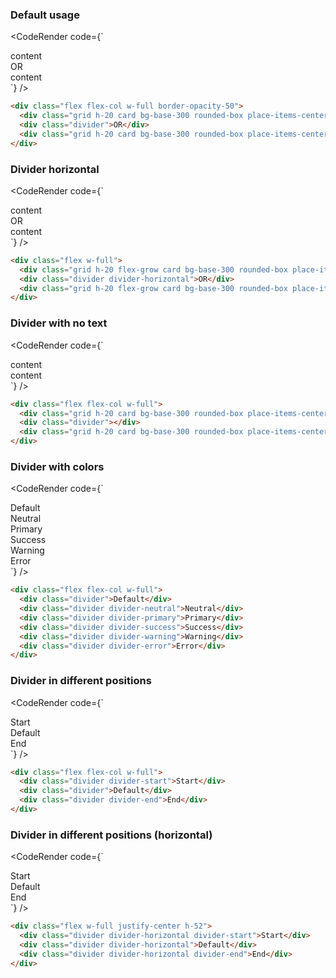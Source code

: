 
### Default usage

<CodeRender
  code={`
<div class="flex flex-col w-full border-opacity-50">
  <div class="grid h-20 card bg-base-300 rounded-box place-items-center">content</div>
  <div class="divider">OR</div>
  <div class="grid h-20 card bg-base-300 rounded-box place-items-center">content</div>
</div>
`}
/>

```html
<div class="flex flex-col w-full border-opacity-50">
  <div class="grid h-20 card bg-base-300 rounded-box place-items-center">content</div>
  <div class="divider">OR</div>
  <div class="grid h-20 card bg-base-300 rounded-box place-items-center">content</div>
</div>
```

### Divider horizontal

<CodeRender
  code={`
<div class="flex w-full">
  <div class="grid h-20 flex-grow card bg-base-300 rounded-box place-items-center">content</div>
  <div class="divider divider-horizontal">OR</div>
  <div class="grid h-20 flex-grow card bg-base-300 rounded-box place-items-center">content</div>
</div>
`}
/>

```html
<div class="flex w-full">
  <div class="grid h-20 flex-grow card bg-base-300 rounded-box place-items-center">content</div>
  <div class="divider divider-horizontal">OR</div>
  <div class="grid h-20 flex-grow card bg-base-300 rounded-box place-items-center">content</div>
</div>
```

### Divider with no text

<CodeRender
  code={`
<div class="flex flex-col w-full">
  <div class="grid h-20 card bg-base-300 rounded-box place-items-center">content</div> 
  <div class="divider"></div> 
  <div class="grid h-20 card bg-base-300 rounded-box place-items-center">content</div>
</div>
`}
/>

```html
<div class="flex flex-col w-full">
  <div class="grid h-20 card bg-base-300 rounded-box place-items-center">content</div>
  <div class="divider"></div>
  <div class="grid h-20 card bg-base-300 rounded-box place-items-center">content</div>
</div>
```

### Divider with colors

<CodeRender
  code={`
<div class="flex flex-col w-full">
  <div class="divider">Default</div>
  <div class="divider divider-neutral">Neutral</div>
  <div class="divider divider-primary">Primary</div>
  <div class="divider divider-success">Success</div>
  <div class="divider divider-warning">Warning</div>
  <div class="divider divider-error">Error</div>
</div>
`}
/>

```html
<div class="flex flex-col w-full">
  <div class="divider">Default</div>
  <div class="divider divider-neutral">Neutral</div>
  <div class="divider divider-primary">Primary</div>
  <div class="divider divider-success">Success</div>
  <div class="divider divider-warning">Warning</div>
  <div class="divider divider-error">Error</div>
</div>
```

### Divider in different positions

<CodeRender
  code={`
<div class="flex flex-col w-full">
  <div class="divider divider-start">Start</div>
  <div class="divider">Default</div>
  <div class="divider divider-end">End</div>
</div>
`}
/>

```html
<div class="flex flex-col w-full">
  <div class="divider divider-start">Start</div>
  <div class="divider">Default</div>
  <div class="divider divider-end">End</div>
</div>
```

### Divider in different positions (horizontal)

<CodeRender
  code={`
<div class="flex w-full justify-center h-52">
  <div class="divider divider-horizontal divider-start">Start</div>
  <div class="divider divider-horizontal">Default</div>
  <div class="divider divider-horizontal divider-end">End</div>
</div>
`}
/>

```html
<div class="flex w-full justify-center h-52">
  <div class="divider divider-horizontal divider-start">Start</div>
  <div class="divider divider-horizontal">Default</div>
  <div class="divider divider-horizontal divider-end">End</div>
</div>
```
